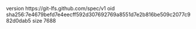 version https://git-lfs.github.com/spec/v1
oid sha256:7e4679befd7e4eecff592d307692769a8551d7e2b816be509c2077c982d0dab5
size 7688
